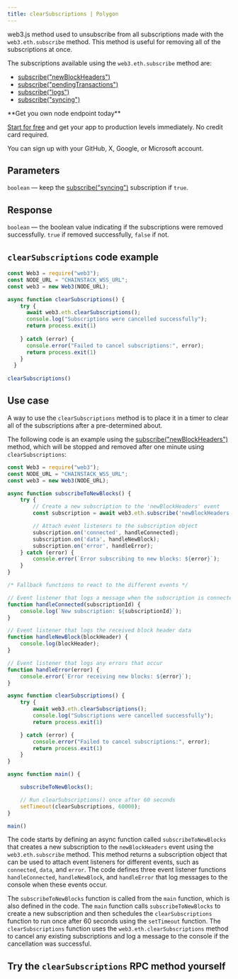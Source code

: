 ---
title: clearSubscriptions | Polygon
---

web3.js method used to unsubscribe from all subscriptions made with the `web3.eth.subscribe` method. This method is useful for removing all of the subscriptions at once.

The subscriptions available using the `web3.eth.subscribe` method are:

* [subscribe("newBlockHeaders")](/api-reference/polygon-subscribenewblockheaders)
* [subscribe("pendingTransactions")](/api-reference/polygon-subscribependingtransactions)
* [subscribe("logs")](/api-reference/polygon-subscribelogs)
* [subscribe("syncing")](/api-reference/polygon-subscribesyncing)

<Check>
**Get you own node endpoint today**

[Start for free](https://console.chainstack.com/) and get your app to production levels immediately. No credit card required.

You can sign up with your GitHub, X, Google, or Microsoft account.
</Check>


## Parameters

`boolean` — keep the [subscribe("syncing")](/api-reference/polygon-subscribesyncing) subscription if `true`.

## Response

`boolean` — the boolean value indicating if the subscriptions were removed successfully. `true` if removed successfully, `false` if not.

## `clearSubscriptions` code example

```javascript index.js
const Web3 = require("web3");
const NODE_URL = "CHAINSTACK_WSS_URL";
const web3 = new Web3(NODE_URL);

async function clearSubscriptions() {
    try {
      await web3.eth.clearSubscriptions();
      console.log("Subscriptions were cancelled successfully");
      return process.exit(1)
      
    } catch (error) {
      console.error("Failed to cancel subscriptions:", error);
      return process.exit(1)
    }
  }
  
clearSubscriptions()
```


## Use case

A way to use the `clearSubscriptions` method is to place it in a timer to clear all of the subscriptions after a pre-determined about.

The following code is an example using the [subscribe("newBlockHeaders")](/api-reference/polygon-subscribenewblockheaders) method, which will be stopped and removed after one minute using `clearSubscriptions`:

```javascript index.js
const Web3 = require("web3");
const NODE_URL = "CHAINSTACK_WSS_URL";
const web3 = new Web3(NODE_URL);

async function subscribeToNewBlocks() {
    try {
        // Create a new subscription to the 'newBlockHeaders' event
        const subscription = await web3.eth.subscribe('newBlockHeaders');

        // Attach event listeners to the subscription object
        subscription.on('connected', handleConnected);
        subscription.on('data', handleNewBlock);
        subscription.on('error', handleError);
    } catch (error) {
        console.error(`Error subscribing to new blocks: ${error}`);
    }
}

/* Fallback functions to react to the different events */

// Event listener that logs a message when the subscription is connected
function handleConnected(subscriptionId) {
    console.log(`New subscription: ${subscriptionId}`);
}

// Event listener that logs the received block header data
function handleNewBlock(blockHeader) {
    console.log(blockHeader);
}

// Event listener that logs any errors that occur
function handleError(error) {
    console.error(`Error receiving new blocks: ${error}`);
}

async function clearSubscriptions() {
    try {
        await web3.eth.clearSubscriptions();
        console.log("Subscriptions were cancelled successfully");
        return process.exit(1)

    } catch (error) {
        console.error("Failed to cancel subscriptions:", error);
        return process.exit(1)
    }
}

async function main() {

    subscribeToNewBlocks();

    // Run clearSubscriptions() once after 60 seconds
    setTimeout(clearSubscriptions, 60000);
}

main()
```


The code starts by defining an async function called `subscribeToNewBlocks` that creates a new subscription to the `newBlockHeaders` event using the `web3.eth.subscribe` method. This method returns a subscription object that can be used to attach event listeners for different events, such as `connected`, `data`, and `error`. The code defines three event listener functions `handleConnected`, `handleNewBlock`, and `handleError` that log messages to the console when these events occur.

The `subscribeToNewBlocks` function is called from the `main` function, which is also defined in the code. The `main` function calls `subscribeToNewBlocks` to create a new subscription and then schedules the `clearSubscriptions` function to run once after 60 seconds using the `setTimeout` function. The `clearSubscriptions` function uses the `web3.eth.clearSubscriptions` method to cancel any existing subscriptions and log a message to the console if the cancellation was successful.

## Try the `clearSubscriptions` RPC method yourself